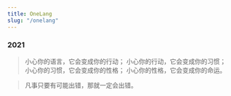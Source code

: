 ```yaml
---
title: OneLang
slug: "/onelang"
---
```


### 2021


> 小心你的语言，它会变成你的行动；
> 小心你的行动，它会变成你的习惯；
> 小心你的习惯，它会变成你的性格；
> 小心你的性格，它会变成你的命运。

> 凡事只要有可能出错，那就一定会出错。